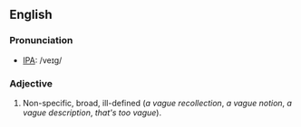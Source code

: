 ==English==

===Pronunciation===
*[[IPA]]: /veɪg/

===Adjective===
#Non-specific, broad, ill-defined (''a vague recollection'', ''a vague notion'', ''a vague description'', ''that's too vague'').
